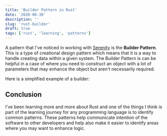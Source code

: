 ```yaml
---
title: 'Builder Pattern in Rust'
date: '2020-08-30'
description: ''
slug: 'rust-builder'
draft: true
tags: ['rust', 'learning', 'patterns']
---
```


A pattern that I've noticed in working with [Serenity][gh-serenity] is the
**Builder Pattern**. This is a type of creational design pattern which means that
it is a way to handle creating data within a given system. The Builder Pattern is
can be helpful in a case of where you need to construct an object with a lot of
parameters that may enhance the object but aren't necessarily required.

Here is a simplified example of a builder:





## Conclusion

I've been learning more and more about Rust and one of the things I think is part
of the learning journey for any programming language is to identify common patterns.
These patterns help communicate intention of the software to other developers and
help also make it easier to identify areas where you may want to enhance logic.


[gh-serenity]: https://github.com/serenity-rs/serenity

